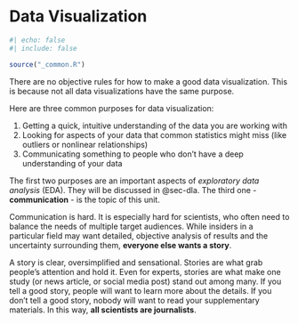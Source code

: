 # Data Visualization {#sec-data-viz .unnumbered}

```r
#| echo: false
#| include: false

source("_common.R")
```

There are no objective rules for how to make a good data visualization. This is because not all data visualizations have the same purpose.

Here are three common purposes for data visualization:

1.  Getting a quick, intuitive understanding of the data you are working with
2.  Looking for aspects of your data that common statistics might miss (like outliers or nonlinear relationships)
3.  Communicating something to people who don't have a deep understanding of your data

The first two purposes are an important aspects of *exploratory data analysis* (EDA). They will be discussed in @sec-dla. The third one - **communication** - is the topic of this unit.

Communication is hard. It is especially hard for scientists, who often need to balance the needs of multiple target audiences. While insiders in a particular field may want detailed, objective analysis of results and the uncertainty surrounding them, **everyone else wants a story**.

A story is clear, oversimplified and sensational. Stories are what grab people's attention and hold it. Even for experts, stories are what make one study (or news article, or social media post) stand out among many. If you tell a good story, people will want to learn more about the details. If you don't tell a good story, nobody will want to read your supplementary materials. In this way, **all scientists are journalists**.


